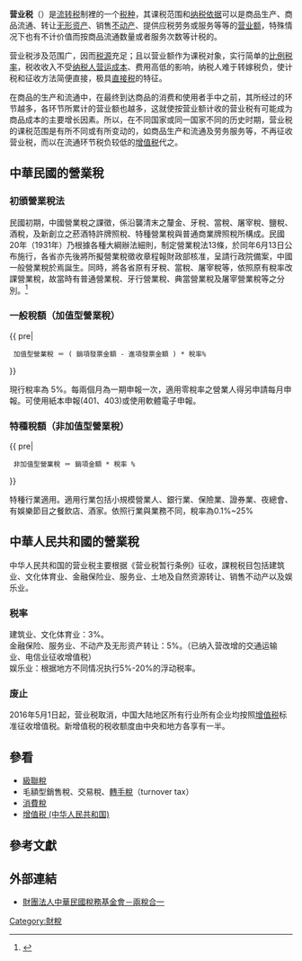 {{Expert|time=2015-12-14T03:51:08+00:00}}

'''营业税'''（{{lang-en|Sales tax}}）是[[流转税|流转税]]制裡的一个[[税|税种]]，其课税范围和[[纳税依据|纳税依据]]可以是商品生产、商品流通、转让[[无形资产|无形资产]]、销售[[不动产|不动产]]、提供应税劳务或服务等等的[[营业额|营业额]]，特殊情况下也有不计价值而按商品流通数量或者服务次数等计税的。

营业税涉及范围广，因而[[税源|税源]]充足；且以营业额作为课税对象，实行简单的[[比例税率|比例税率]]，税收收入不受[[纳税人|纳税人]][[营运成本|营运成本]]、费用高低的影响，纳税人难于转嫁税负，使计税和征收方法简便直接，极具[[直接稅|直接税]]的特征。

在商品的生产和流通中，在最终到达商品的消费和使用者手中之前，其所经过的环节越多，各环节所累计的营业额也越多，这就使按营业额计收的营业税有可能成为商品成本的主要增长因素。所以，在不同国家或同一国家不同的历史时期，营业税的课税范围是有所不同或有所变动的，如商品生产和流通及劳务服务等，不再征收营业税，而以在流通环节税负较低的[[增值税|增值税]]代之。

==中華民國的營業稅==
===初頒營業稅法===
民國初期，中國營業稅之課徵，係沿襲清末之釐金、牙稅、當稅、屠宰稅、鹽稅、酒稅，及新創立之菸酒特許牌照稅、特種營業稅與普通商業牌照稅所構成。民國20年（1931年）乃根據各種大綱辦法細則，制定營業稅法13條，於同年6月13日公布施行，各省亦先後將所擬營業稅徵收章程報財政部核准，呈請行政院備案，中國一般營業稅於焉誕生。同時，將各省原有牙稅、當稅、屠宰稅等，依照原有稅率改課營業稅，故當時有普通營業稅、牙行營業稅、典當營業稅及屠宰營業稅等之分別。<ref>{{Cite web |url=http://museum.mof.gov.tw/ct.asp?xItem=15579&ctNode=62&mp=1 |title=營業稅歷史 |access-date=2017-05-08 |archive-date=2022-03-01 |archive-url=https://web.archive.org/web/20220301021014/http://museum.mof.gov.tw/ct.asp?xItem=15579&ctNode=62&mp=1 |dead-url=no }}</ref>

===一般稅額（加值型營業稅）===
{{ pre|
  加值型營業稅 ＝ ( 銷項發票金額 - 進項發票金額 ) * 稅率%   
}}

現行稅率為 5%。每兩個月為一期申報一次，適用零稅率之營業人得另申請每月申報。可使用紙本申報(401、403)或使用軟體電子申報。

===特種稅額（非加值型營業稅）===
{{ pre|
  非加值型營業稅 ＝ 銷項金額 * 稅率 %
}}

特種行業適用。適用行業包括小規模營業人、銀行業、保險業、證券業、夜總會、有娛樂節目之餐飲店、酒家。依照行業與業務不同，稅率為0.1%~25%

==中華人民共和國的營業稅==
中华人民共和国的营业税主要根据《营业税暂行条例》征收，課稅税目包括建筑业、文化体育业、金融保险业、服务业、土地及自然资源转让、销售不动产以及娱乐业。

===税率===
建筑业、文化体育业：3%。<br />
金融保险、服务业、不动产及无形资产转让：5%。（已纳入营改增的交通运输业、电信业征收增值税）<br />
娱乐业：根据地方不同情况执行5%-20%的浮动税率。

===废止===
2016年5月1日起，营业税取消，中国大陆地区所有行业所有企业均按照[[增值税_(中华人民共和国)|增值税]]标准征收增值税。新增值税的税收额度由中央和地方各享有一半。

== 參看 ==
* [[級聯稅|級聯稅]]
* 毛額型銷售稅、交易稅、[[轉手稅|轉手稅]]（turnover tax）
* [[消費稅|消費稅]]
* [[增值税_(中华人民共和国)|增值税 (中华人民共和国)]]

==參考文獻==
{{reflist}}

== 外部連結 ==
* [http://www.123.org.tw/docs/p0901.php 財團法人中華民國稅務基金會－兩稅合一] {{Wayback|url=http://www.123.org.tw/docs/p0901.php |date=20110211051643 }}

[[Category:財稅|Category:財稅]]